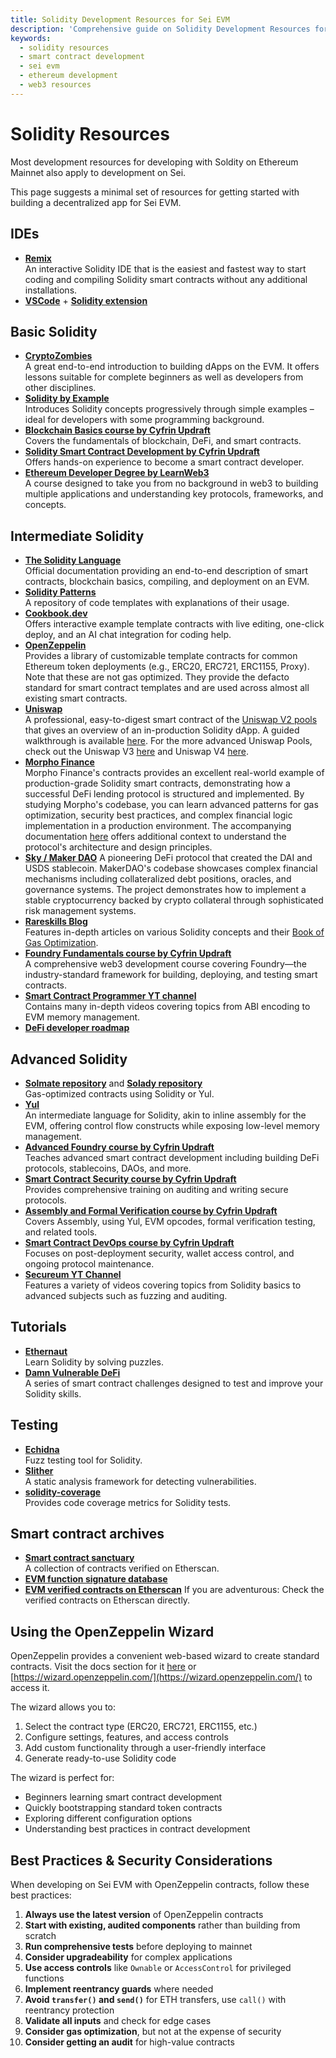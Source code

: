 ```yaml
---
title: Solidity Development Resources for Sei EVM
description: 'Comprehensive guide on Solidity Development Resources for Sei EVM on Sei. Learn key concepts, commands, and best practices.'
keywords:
  - solidity resources
  - smart contract development
  - sei evm
  - ethereum development
  - web3 resources
---
```


# Solidity Resources

Most development resources for developing with Soldity on Ethereum Mainnet also apply to development on Sei.

This page suggests a minimal set of resources for getting started with building a decentralized app for Sei EVM.

## IDEs

- **[Remix](https://remix.ethereum.org)**  
  An interactive Solidity IDE that is the easiest and fastest way to start coding and compiling Solidity smart contracts without any additional installations.
- **[VSCode](https://code.visualstudio.com)** + **[Solidity extension](https://marketplace.visualstudio.com/items?itemName=NomicFoundation.hardhat-solidity)**

## Basic Solidity

- **[CryptoZombies](https://cryptozombies.io/en/course)**  
  A great end-to-end introduction to building dApps on the EVM. It offers lessons suitable for complete beginners as well as developers from other disciplines.
- **[Solidity by Example](https://solidity-by-example.org)**  
  Introduces Solidity concepts progressively through simple examples – ideal for developers with some programming background.
- **[Blockchain Basics course by Cyfrin Updraft](https://updraft.cyfrin.io/courses/blockchain-basics)**  
  Covers the fundamentals of blockchain, DeFi, and smart contracts.
- **[Solidity Smart Contract Development by Cyfrin Updraft](https://updraft.cyfrin.io/courses/solidity)**  
  Offers hands-on experience to become a smart contract developer.
- **[Ethereum Developer Degree by LearnWeb3](https://learnweb3.io)**  
  A course designed to take you from no background in web3 to building multiple applications and understanding key protocols, frameworks, and concepts.

## Intermediate Solidity

- **[The Solidity Language](https://docs.soliditylang.org)**  
  Official documentation providing an end-to-end description of smart contracts, blockchain basics, compiling, and deployment on an EVM.
- **[Solidity Patterns](https://github.com/fravoll/solidity-patterns)**  
  A repository of code templates with explanations of their usage.
- **[Cookbook.dev](https://www.cookbook.dev)**  
  Offers interactive example template contracts with live editing, one-click deploy, and an AI chat integration for coding help.
- **[OpenZeppelin](https://www.openzeppelin.com)**  
  Provides a library of customizable template contracts for common Ethereum token deployments (e.g., ERC20, ERC721, ERC1155, Proxy). Note that these are not gas optimized. They provide the defacto standard for smart contract templates and are used across almost all existing smart contracts.
- **[Uniswap](https://github.com/Uniswap)**  
  A professional, easy-to-digest smart contract of the [Uniswap V2 pools](https://github.com/Uniswap/v2-core) that gives an overview of an in-production Solidity dApp. A guided walkthrough is available [here](https://ethereum.org/en/developers/tutorials/uniswap-v2-annotated-code/). For the more advanced Uniswap Pools, check out the Uniswap V3 [here](https://github.com/Uniswap/v3-core) and Uniswap V4 [here](https://github.com/Uniswap/v4-core).
- **[Morpho Finance](https://github.com/morpho-org)**  
   Morpho Finance's contracts provides an excellent real-world example of production-grade Solidity smart contracts, demonstrating how a successful DeFi lending protocol is structured and implemented. By studying Morpho's codebase, you can learn advanced patterns for gas optimization, security best practices, and complex financial logic implementation in a production environment. The accompanying documentation [here](https://docs.morpho.org/overview/) offers additional context to understand the protocol's architecture and design principles.
- **[Sky / Maker DAO](https://github.com/makerdao)**
  A pioneering DeFi protocol that created the DAI and USDS stablecoin. MakerDAO's codebase showcases complex financial mechanisms including collateralized debt positions, oracles, and governance systems. The project demonstrates how to implement a stable cryptocurrency backed by crypto collateral through sophisticated risk management systems.
- **[Rareskills Blog](https://rareskills.io/blog)**  
  Features in-depth articles on various Solidity concepts and their [Book of Gas Optimization](https://www.rareskills.io/post/gas-optimization).
- **[Foundry Fundamentals course by Cyfrin Updraft](https://updraft.cyfrin.io/courses/foundry)**  
  A comprehensive web3 development course covering Foundry—the industry-standard framework for building, deploying, and testing smart contracts.
- **[Smart Contract Programmer YT channel](https://www.youtube.com/@smartcontractprogrammer)**  
  Contains many in-depth videos covering topics from ABI encoding to EVM memory management.
- **[DeFi developer roadmap](https://github.com/OffcierCia/DeFi-Developer-Road-Map)**

## Advanced Solidity

- **[Solmate repository](https://github.com/transmissions11/solmate)** and **[Solady repository](https://github.com/Vectorized/solady)**  
  Gas-optimized contracts using Solidity or Yul.
- **[Yul](https://docs.soliditylang.org/en/latest/yul.html)**  
  An intermediate language for Solidity, akin to inline assembly for the EVM, offering control flow constructs while exposing low-level memory management.
- **[Advanced Foundry course by Cyfrin Updraft](https://updraft.cyfrin.io/courses/advanced-foundry)**  
  Teaches advanced smart contract development including building DeFi protocols, stablecoins, DAOs, and more.
- **[Smart Contract Security course by Cyfrin Updraft](https://updraft.cyfrin.io/courses/security)**  
  Provides comprehensive training on auditing and writing secure protocols.
- **[Assembly and Formal Verification course by Cyfrin Updraft](https://updraft.cyfrin.io/courses/formal-verification)**  
  Covers Assembly, using Yul, EVM opcodes, formal verification testing, and related tools.
- **[Smart Contract DevOps course by Cyfrin Updraft](https://updraft.cyfrin.io/courses/wallets)**  
  Focuses on post-deployment security, wallet access control, and ongoing protocol maintenance.
- **[Secureum YT Channel](https://www.youtube.com/@SecureumVideos)**  
  Features a variety of videos covering topics from Solidity basics to advanced subjects such as fuzzing and auditing.

## Tutorials

- **[Ethernaut](https://ethernaut.openzeppelin.com)**  
  Learn Solidity by solving puzzles.
- **[Damn Vulnerable DeFi](https://www.damnvulnerabledefi.xyz)**  
  A series of smart contract challenges designed to test and improve your Solidity skills.

## Testing

- **[Echidna](https://github.com/crytic/echidna)**  
  Fuzz testing tool for Solidity.
- **[Slither](https://github.com/crytic/slither)**  
  A static analysis framework for detecting vulnerabilities.
- **[solidity-coverage](https://github.com/sc-forks/solidity-coverage)**  
  Provides code coverage metrics for Solidity tests.

## Smart contract archives

- **[Smart contract sanctuary](https://github.com/tintinweb/smart-contract-sanctuary)**  
  A collection of contracts verified on Etherscan.
- **[EVM function signature database](https://www.4byte.directory)**
- **[EVM verified contracts on Etherscan](https://etherscan.io/contractsVerified)**
  If you are adventurous: Check the verified contracts on Etherscan directly.

## Using the OpenZeppelin Wizard

OpenZeppelin provides a convenient web-based wizard to create standard contracts. Visit the docs section for it [here](./evm-wizard) or [https://wizard.openzeppelin.com/](https://wizard.openzeppelin.com/) to access it.

The wizard allows you to:

1. Select the contract type (ERC20, ERC721, ERC1155, etc.)
2. Configure settings, features, and access controls
3. Add custom functionality through a user-friendly interface
4. Generate ready-to-use Solidity code

The wizard is perfect for:

- Beginners learning smart contract development
- Quickly bootstrapping standard token contracts
- Exploring different configuration options
- Understanding best practices in contract development

## Best Practices & Security Considerations

When developing on Sei EVM with OpenZeppelin contracts, follow these best practices:

1. **Always use the latest version** of OpenZeppelin contracts
2. **Start with existing, audited components** rather than building from scratch
3. **Run comprehensive tests** before deploying to mainnet
4. **Consider upgradeability** for complex applications
5. **Use access controls** like `Ownable` or `AccessControl` for privileged functions
6. **Implement reentrancy guards** where needed
7. **Avoid `transfer()` and `send()`** for ETH transfers, use `call()` with reentrancy protection
8. **Validate all inputs** and check for edge cases
9. **Consider gas optimization**, but not at the expense of security
10. **Consider getting an audit** for high-value contracts
